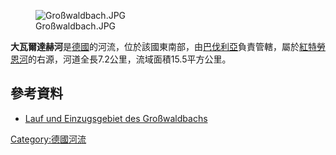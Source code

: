 {{No footnotes|time=2020-12-06T02:51:54+00:00}}
{{Coord|47|45|50.62|N|12|45|9.29|E|display=title}}

[[Image:Großwaldbach.JPG|right]]

'''大瓦爾達赫河'''是[[德國|德國]]的河流，位於該國東南部，由[[巴伐利亞|巴伐利亞]]負責管轄，屬於[[紅特勞恩河|紅特勞恩河]]的右源，河道全長7.2公里，流域面積15.5平方公里。

==參考資料==
* [http://geoportal.bayern.de/bayernatlas/?X=5293194.85&Y=4559095.18&zoom=8&lang=de&topic=ba&bgLayer=tk&catalogNodes=122 Lauf und Einzugsgebiet des Großwaldbachs] {{Wayback|url=http://geoportal.bayern.de/bayernatlas/?X=5293194.85&Y=4559095.18&zoom=8&lang=de&topic=ba&bgLayer=tk&catalogNodes=122 |date=20160614183916 }}

{{Germany-geo-stub}}
[[Category:德國河流|Category:德國河流]]